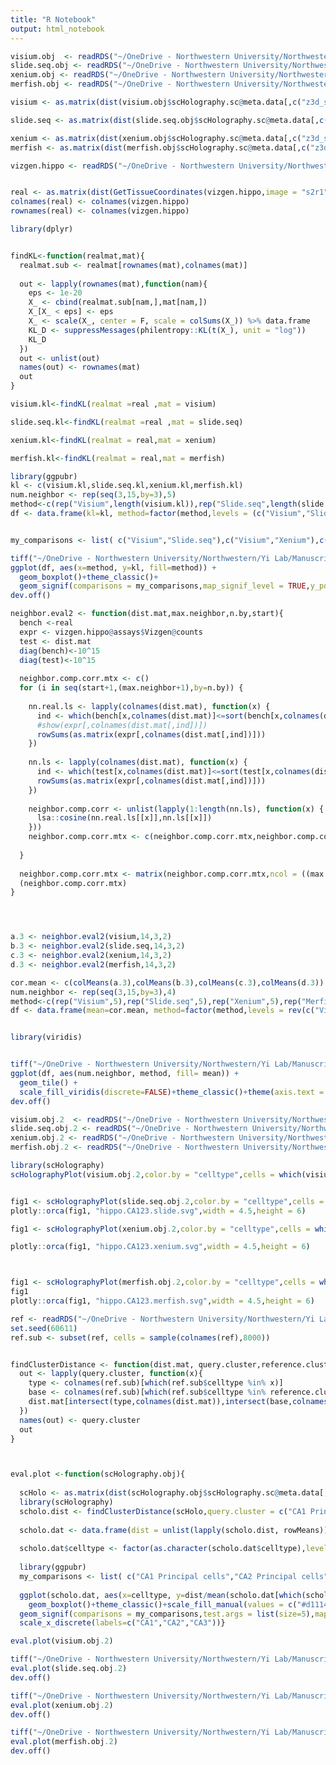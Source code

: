 ```yaml
---
title: "R Notebook"
output: html_notebook
---
```



```r

visium.obj  <- readRDS("~/OneDrive - Northwestern University/Northwestern/Yi Lab/Manuscript/Code_2ndDraft/Mouse Hippocampus/simulate_vizgen/hippo.vizgen.visium.rds")
slide.seq.obj <- readRDS("~/OneDrive - Northwestern University/Northwestern/Yi Lab/Manuscript/Code_2ndDraft/Mouse Hippocampus/simulate_vizgen//slide.seq.ref.scHolo.sim.obj.rds")
xenium.obj <- readRDS("~/OneDrive - Northwestern University/Northwestern/Yi Lab/Manuscript/Code_2ndDraft/Mouse Hippocampus/simulate_vizgen//xenium.hippo.ref.scHolo.sim.obj.rds")
merfish.obj <- readRDS("~/OneDrive - Northwestern University/Northwestern/Yi Lab/Manuscript/Code_2ndDraft/Mouse Hippocampus/simulate_vizgen//merfish.ref.scHolo.sim.obj.rds")

visium <- as.matrix(dist(visium.obj$scHolography.sc@meta.data[,c("z3d_sp","y3d_sp","x3d_sp")]))

slide.seq <- as.matrix(dist(slide.seq.obj$scHolography.sc@meta.data[,c("z3d_sp","y3d_sp","x3d_sp")]))

xenium <- as.matrix(dist(xenium.obj$scHolography.sc@meta.data[,c("z3d_sp","y3d_sp","x3d_sp")]))
merfish <- as.matrix(dist(merfish.obj$scHolography.sc@meta.data[,c("z3d_sp","y3d_sp","x3d_sp")]))

vizgen.hippo <- readRDS("~/OneDrive - Northwestern University/Northwestern/Yi Lab/Manuscript/Code_2ndDraft/Mouse Hippocampus/simulate_vizgen/vizgen.hippo.rds")


real <- as.matrix(dist(GetTissueCoordinates(vizgen.hippo,image = "s2r1")[,c("x","y")]))
colnames(real) <- colnames(vizgen.hippo)
rownames(real) <- colnames(vizgen.hippo)
```

```r
library(dplyr)


findKL<-function(realmat,mat){
  realmat.sub <- realmat[rownames(mat),colnames(mat)]
  
  out <- lapply(rownames(mat),function(nam){
    eps <- 1e-20
    X_ <- cbind(realmat.sub[nam,],mat[nam,])
    X_[X_ < eps] <- eps
    X_ <- scale(X_, center = F, scale = colSums(X_)) %>% data.frame
    KL_D <- suppressMessages(philentropy::KL(t(X_), unit = "log"))
    KL_D
  })
  out <- unlist(out)
  names(out) <- rownames(mat)
  out
}

visium.kl<-findKL(realmat =real ,mat = visium)

slide.seq.kl<-findKL(realmat =real ,mat = slide.seq)

xenium.kl<-findKL(realmat = real,mat = xenium)

merfish.kl<-findKL(realmat = real,mat = merfish)

```


```r
library(ggpubr)
kl <- c(visium.kl,slide.seq.kl,xenium.kl,merfish.kl)
num.neighbor <- rep(seq(3,15,by=3),5)
method<-c(rep("Visium",length(visium.kl)),rep("Slide.seq",length(slide.seq.kl)),rep("Xenium",length(xenium.kl)),rep("Merfish",length(merfish.kl)))
df <- data.frame(kl=kl, method=factor(method,levels = (c("Visium","Slide.seq","Xenium","Merfish"))))


my_comparisons <- list( c("Visium","Slide.seq"),c("Visium","Xenium"),c("Visium","Merfish"))

tiff("~/OneDrive - Northwestern University/Northwestern/Yi Lab/Manuscript/Code_2ndDraft/Mouse Hippocampus/KL_Divergence_ref.tiff", units="in", width=5, height=6, res=600)
ggplot(df, aes(x=method, y=kl, fill=method)) +
  geom_boxplot()+theme_classic()+ 
  geom_signif(comparisons = my_comparisons,map_signif_level = TRUE,y_position = c(.4,.45,.5))+ theme(axis.title.x = element_blank(),axis.text.x = element_text(angle = 45,hjust=1),axis.title.y = element_text(size = 16,face = "bold"),axis.text = element_text(size = 15,face = "bold"))+NoLegend()+ylim(c(0,.57))+scale_fill_brewer(palette = "Set2")+ylab("K-L Divergence")
dev.off()
```

```r
neighbor.eval2 <- function(dist.mat,max.neighbor,n.by,start){
  bench <-real
  expr <- vizgen.hippo@assays$Vizgen@counts
  test <- dist.mat
  diag(bench)<-10^15
  diag(test)<-10^15
  
  neighbor.comp.corr.mtx <- c()
  for (i in seq(start+1,(max.neighbor+1),by=n.by)) {
    
    nn.real.ls <- lapply(colnames(dist.mat), function(x) {
      ind <- which(bench[x,colnames(dist.mat)]<=sort(bench[x,colnames(dist.mat)])[i])
      #show(expr[,colnames(dist.mat[,ind])])
      rowSums(as.matrix(expr[,colnames(dist.mat[,ind])]))
    })
    
    nn.ls <- lapply(colnames(dist.mat), function(x) {
      ind <- which(test[x,colnames(dist.mat)]<=sort(test[x,colnames(dist.mat)])[i])
      rowSums(as.matrix(expr[,colnames(dist.mat[,ind])]))
    })
    
    neighbor.comp.corr <- unlist(lapply(1:length(nn.ls), function(x) {
      lsa::cosine(nn.real.ls[[x]],nn.ls[[x]])
    }))
    neighbor.comp.corr.mtx <- c(neighbor.comp.corr.mtx,neighbor.comp.corr)
    
  }
  
  neighbor.comp.corr.mtx <- matrix(neighbor.comp.corr.mtx,ncol = ((max.neighbor-start)/n.by)+1)
  (neighbor.comp.corr.mtx)
}




a.3 <- neighbor.eval2(visium,14,3,2)
b.3 <- neighbor.eval2(slide.seq,14,3,2)
c.3 <- neighbor.eval2(xenium,14,3,2)
d.3 <- neighbor.eval2(merfish,14,3,2)


```

```r
cor.mean <- c(colMeans(a.3),colMeans(b.3),colMeans(c.3),colMeans(d.3))
num.neighbor <- rep(seq(3,15,by=3),4)
method<-c(rep("Visium",5),rep("Slide.seq",5),rep("Xenium",5),rep("Merfish",5))
df <- data.frame(mean=cor.mean, method=factor(method,levels = rev(c("Visium","Slide.seq","Xenium","Merfish"))),num.neighbor=factor(num.neighbor,levels = stringr::str_sort(unique(num.neighbor),numeric = T)))


library(viridis)


tiff("~/OneDrive - Northwestern University/Northwestern/Yi Lab/Manuscript/Code_3rdDraft//hippo.benchmark.cosine.reference.heat.tiff", units="in", width=10, height=6, res=600)
ggplot(df, aes(num.neighbor, method, fill= mean)) + 
  geom_tile() +
  scale_fill_viridis(discrete=FALSE)+theme_classic()+theme(axis.text = element_text(size = 15,face = "bold"),axis.text.x = element_text(angle = 45,hjust=1),axis.title=element_text(size = 18,face = "bold"),legend.title =element_text(size = 13,face = "bold"),legend.text =element_text(size = 12,face = "bold"))+xlab("Size of Neighborhood")+ylab("Reference Tech")+ labs(fill="Mean of Cosine Similarity")+geom_text(aes(label = round(mean, 3)),size=6)
dev.off()
```








```r
visium.obj.2  <- readRDS("~/OneDrive - Northwestern University/Northwestern/Yi Lab/Manuscript/Code_2ndDraft/Mouse Hippocampus/scHolography.obj.rds")
slide.seq.obj.2 <- readRDS("~/OneDrive - Northwestern University/Northwestern/Yi Lab/Manuscript/Code_2ndDraft/Mouse Hippocampus/slide.seq.ref.scHolo.obj.rds")
xenium.obj.2 <- readRDS("~/OneDrive - Northwestern University/Northwestern/Yi Lab/Manuscript/Code_2ndDraft/Mouse Hippocampus/xenium.hippo.ref.scHolo.obj.rds")
merfish.obj.2 <- readRDS("~/OneDrive - Northwestern University/Northwestern/Yi Lab/Manuscript/Code_2ndDraft/Mouse Hippocampus/merfish.ref.scHolo.obj.rds")

```
```r
library(scHolography)
scHolographyPlot(visium.obj.2,color.by = "celltype",cells = which(visium.obj.2$scHolography.sc$celltype%in%c("CA1 Principal cells","CA2 Principal cells","CA3 Principal cells")),color = c(c("black",c("#d11141","#ffc425","#00aebd")),rep("black",15)))


fig1 <- scHolographyPlot(slide.seq.obj.2,color.by = "celltype",cells = which(slide.seq.obj.2$scHolography.sc$celltype%in%c("CA1 Principal cells","CA2 Principal cells","CA3 Principal cells")),color = c(c("black",c("#d11141","#ffc425","#00aebd")),rep("black",15)))%>% plotly::layout(scene = list(camera = list(eye = list(x = 2.25, z = 0, y = 0))))
plotly::orca(fig1, "hippo.CA123.slide.svg",width = 4.5,height = 6)

fig1 <- scHolographyPlot(xenium.obj.2,color.by = "celltype",cells = which(xenium.obj.2$scHolography.sc$celltype%in%c("CA1 Principal cells","CA2 Principal cells","CA3 Principal cells")),color = c(c("black",c("#d11141","#ffc425","#00aebd")),rep("black",15)))%>% plotly::layout(scene = list(camera = list(eye = list(x = 0, z = 2, y = 0))))

plotly::orca(fig1, "hippo.CA123.xenium.svg",width = 4.5,height = 6)



fig1 <- scHolographyPlot(merfish.obj.2,color.by = "celltype",cells = which(merfish.obj.2$scHolography.sc$celltype%in%c("CA1 Principal cells","CA2 Principal cells","CA3 Principal cells")),color = c(c("black",c("#d11141","#ffc425","#00aebd")),rep("black",15)))%>% plotly::layout(scene = list(camera = list(eye = list(x = 2, z = 0, y = 0))))
fig1
plotly::orca(fig1, "hippo.CA123.merfish.svg",width = 4.5,height = 6)
```



```r
ref <- readRDS("~/OneDrive - Northwestern University/Northwestern/Yi Lab/Manuscript/Code_2ndDraft/Mouse Hippocampus//mouse_hippocampus_reference.rds")
set.seed(60611)
ref.sub <- subset(ref, cells = sample(colnames(ref),8000))


findClusterDistance <- function(dist.mat, query.cluster,reference.cluster){
  out <- lapply(query.cluster, function(x){
    type <- colnames(ref.sub)[which(ref.sub$celltype %in% x)]
    base <- colnames(ref.sub)[which(ref.sub$celltype %in% reference.cluster)]
    dist.mat[intersect(type,colnames(dist.mat)),intersect(base,colnames(dist.mat))]
  })
  names(out) <- query.cluster
  out
}



eval.plot <-function(scHolography.obj){
  
  scHolo <- as.matrix(dist(scHolography.obj$scHolography.sc@meta.data[,c("z3d_sp","y3d_sp","x3d_sp")]))
  library(scHolography)
  scholo.dist <- findClusterDistance(scHolo,query.cluster = c("CA1 Principal cells","CA2 Principal cells","CA3 Principal cells"),reference.cluster=c("CA3 Principal cells"))
  
  scholo.dat <- data.frame(dist = unlist(lapply(scholo.dist, rowMeans)),celltype = ref.sub$celltype[unlist(lapply(names(unlist(lapply(scholo.dist, rowMeans))),function(x) unlist(strsplit(x,split = "[.]"))[-1]))])
  
  scholo.dat$celltype <- factor(as.character(scholo.dat$celltype),levels = stringr::str_sort(unique(as.character(scholo.dat$celltype)),numeric = T))
  
  library(ggpubr)
  my_comparisons <- list( c("CA1 Principal cells","CA2 Principal cells"), c("CA2 Principal cells","CA3 Principal cells"))
  
  ggplot(scholo.dat, aes(x=celltype, y=dist/mean(scholo.dat[which(scholo.dat$celltype=="CA3 Principal cells"),"dist"]), fill=celltype)) +
    geom_boxplot()+theme_classic()+scale_fill_manual(values = c("#d11141","#ffc425","#00aebd"))+ 
  geom_signif(comparisons = my_comparisons,test.args = list(size=5),map_signif_level = TRUE)+ theme(axis.title.x = element_blank(),axis.title.y = element_blank(),axis.text = element_text(size = 15,face = "bold"))+NoLegend()+
  scale_x_discrete(labels=c("CA1","CA2","CA3"))}
```

```r
eval.plot(visium.obj.2)

tiff("~/OneDrive - Northwestern University/Northwestern/Yi Lab/Manuscript/Code_3rdDraft/CAs.Dist.slide.seq.tiff", units="in", width=4.5, height=6, res=300)
eval.plot(slide.seq.obj.2)
dev.off()

tiff("~/OneDrive - Northwestern University/Northwestern/Yi Lab/Manuscript/Code_3rdDraft/CAs.Dist.xenium.tiff", units="in", width=4.5, height=6, res=300)
eval.plot(xenium.obj.2)
dev.off()

tiff("~/OneDrive - Northwestern University/Northwestern/Yi Lab/Manuscript/Code_3rdDraft/CAs.Dist.merfish.tiff", units="in", width=4.5, height=6, res=300)
eval.plot(merfish.obj.2)
dev.off()

```